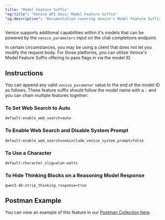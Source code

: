 ```yaml
---
title: 'Model Feature Suffix'
"og:title": "Venice API Docs: Model Feature Suffix"
"og:description": "Documentation covering Venice's Model Feature Suffix feature."
---
```


Venice supports additional capabilities within it's models that can be powered by the `venice_parameters` input on the chat completions endpoint.

In certain circumstances, you may be using a client that does not let you modify the request body. For those platforms, you can utilize Venice's Model Feature Suffix offering to pass flags in via the model ID.

## Instructions

You can append any valid `venice_parameter` value to the end of the model ID as follows. These feature suffix should follow the model name with a `:` and you can chain multiple features together:

### To Set Web Search to Auto
```
default:enable_web_search=auto
```

### To Enable Web Search and Disable System Prompt
```
default:enable_web_search=on&include_venice_system_prompt=false
```

### To Use a Character
```
default:character_slug=alan-watts
```

### To Hide Thinking Blocks on a Reasoning Model Response
```
qwen3-4b:strip_thinking_response=true
```

## Postman Example

You can view an example of this feature in our [Postman Collection here](https://www.postman.com/veniceai/workspace/venice-ai-workspace/request/38652128-857f29ff-ee70-4c7c-beba-ef884bdc93be?action=share&creator=38652128&ctx=documentation&active-environment=38652128-ef110f4e-d3e1-43b5-8029-4d6877e62041).